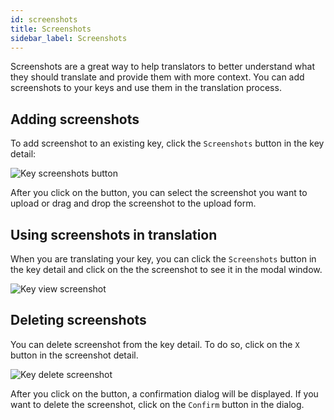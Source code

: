 ---
id: screenshots
title: Screenshots
sidebar_label: Screenshots
---

Screenshots are a great way to help translators to better understand what they should translate and provide them with more context.
You can add screenshots to your keys and use them in the translation process.

## Adding screenshots

To add screenshot to an existing key, click the `Screenshots` button in the key detail:

![Key screenshots button](/img/docs/platform/key_screenshots.png)

After you click on the button, you can select the screenshot you want to upload or drag and drop the screenshot to the upload form.

## Using screenshots in translation

When you are translating your key, you can click the `Screenshots` button in the key detail and click on the the screenshot to see it in the modal window.

![Key view screenshot](/img/docs/platform/key_view_screenshot.png)

## Deleting screenshots

You can delete screenshot from the key detail. To do so, click on the `X` button in the screenshot detail.

![Key delete screenshot](/img/docs/platform/key_delete_screenshot.png)

After you click on the button, a confirmation dialog will be displayed. If you want to delete the screenshot, click on the `Confirm` button in the dialog.

